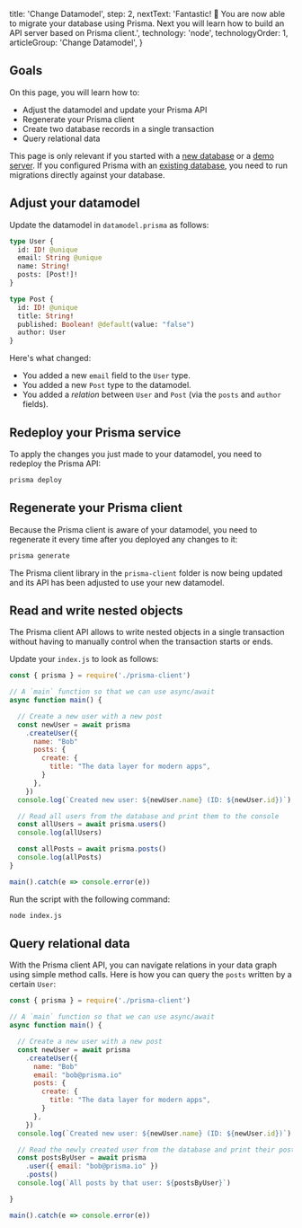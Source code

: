 
  title: 'Change Datamodel',
  step: 2,
  nextText: 'Fantastic! 🎉 You are now able to migrate your database using Prisma. Next you will learn how to build an API server based on Prisma client.',
  technology: 'node',
  technologyOrder: 1,
  articleGroup: 'Change Datamodel',
}

## Goals

On this page, you will learn how to:

- Adjust the datamodel and update your Prisma API
- Regenerate your Prisma client
- Create two database records in a single transaction
- Query relational data

<Warning>

This page is only relevant if you started with a [new database](a002) or a [demo server](a001). If you configured Prisma with an [existing database](a003), you need to run migrations directly against your database.

</Warning>

## Adjust your datamodel

Update the datamodel in `datamodel.prisma` as follows:

```graphql copy
type User {
  id: ID! @unique
  email: String @unique
  name: String!
  posts: [Post!]!
}

type Post {
  id: ID! @unique
  title: String!
  published: Boolean! @default(value: "false")
  author: User
}
```

Here's what changed:

- You added a new `email` field to the `User` type.
- You added a new `Post` type to the datamodel.
- You added a _relation_ between `User` and `Post` (via the `posts` and `author` fields).

## Redeploy your Prisma service

To apply the changes you just made to your datamodel, you need to redeploy the Prisma API:

```bash copy
prisma deploy
```

## Regenerate your Prisma client

Because the Prisma client is aware of your datamodel, you need to regenerate it every time after you deployed any changes to it:

```bash copy
prisma generate
```

The Prisma client library in the `prisma-client` folder is now being updated and its API has been adjusted to use your new datamodel.

## Read and write nested objects

The Prisma client API allows to write nested objects in a single transaction without having to manually control when the transaction starts or ends.

Update your `index.js` to look as follows:

```js copy
const { prisma } = require('./prisma-client')

// A `main` function so that we can use async/await
async function main() {

  // Create a new user with a new post
  const newUser = await prisma
    .createUser({
      name: "Bob"
      posts: {
        create: {
          title: "The data layer for modern apps",
        }
      },
    })
  console.log(`Created new user: ${newUser.name} (ID: ${newUser.id})`)

  // Read all users from the database and print them to the console
  const allUsers = await prisma.users()
  console.log(allUsers)

  const allPosts = await prisma.posts()
  console.log(allPosts)
}

main().catch(e => console.error(e))
```

Run the script with the following command:

```bash
node index.js
```

## Query relational data

With the Prisma client API, you can navigate relations in your data graph using simple method calls. Here is how you can query the `posts` written by a certain `User`:

```js
const { prisma } = require('./prisma-client')

// A `main` function so that we can use async/await
async function main() {

  // Create a new user with a new post
  const newUser = await prisma
    .createUser({
      name: "Bob"
      email: "bob@prisma.io"
      posts: {
        create: {
          title: "The data layer for modern apps",
        }
      },
    })
  console.log(`Created new user: ${newUser.name} (ID: ${newUser.id})`)

  // Read the newly created user from the database and print their posts to the console
  const postsByUser = await prisma
    .user({ email: "bob@prisma.io" })
    .posts()
  console.log(`All posts by that user: ${postsByUser}`)

}

main().catch(e => console.error(e))
```
